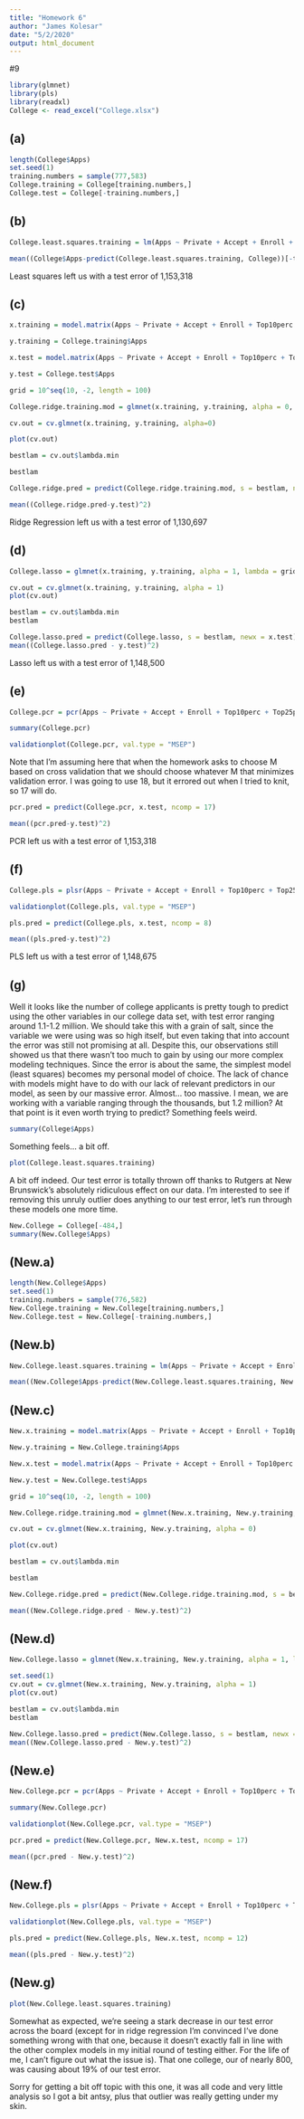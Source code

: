 ```yaml
---
title: "Homework 6"
author: "James Kolesar"
date: "5/2/2020"
output: html_document
---
```


#9

```r
library(glmnet)
library(pls)
library(readxl)
College <- read_excel("College.xlsx")
```

## (a)

```r
length(College$Apps)
set.seed(1)
training.numbers = sample(777,583)
College.training = College[training.numbers,]
College.test = College[-training.numbers,]
```

## (b)

```r
College.least.squares.training = lm(Apps ~ Private + Accept + Enroll + Top10perc + Top25perc + F.Undergrad + P.Undergrad + Outstate + Room.Board + Books + Personal + PhD + Terminal + S.F.Ratio + perc.alumni + Expend + Grad.Rate, data = College.training)

mean((College$Apps-predict(College.least.squares.training, College))[-training.numbers]^2)
```

Least squares left us with a test error of 1,153,318

## (c)

```r
x.training = model.matrix(Apps ~ Private + Accept + Enroll + Top10perc + Top25perc + F.Undergrad + P.Undergrad + Outstate + Room.Board + Books + Personal + PhD + Terminal + S.F.Ratio + perc.alumni + Expend + Grad.Rate, College.training)[,-1]

y.training = College.training$Apps

x.test = model.matrix(Apps ~ Private + Accept + Enroll + Top10perc + Top25perc + F.Undergrad + P.Undergrad + Outstate + Room.Board + Books + Personal + PhD + Terminal + S.F.Ratio + perc.alumni + Expend + Grad.Rate, College.test)[,-1]

y.test = College.test$Apps

grid = 10^seq(10, -2, length = 100)

College.ridge.training.mod = glmnet(x.training, y.training, alpha = 0, lambda = grid, thresh=1e-12)
```

```r
cv.out = cv.glmnet(x.training, y.training, alpha=0)

plot(cv.out)
```

```r
bestlam = cv.out$lambda.min

bestlam
```

```r
College.ridge.pred = predict(College.ridge.training.mod, s = bestlam, newx = x.test)

mean((College.ridge.pred-y.test)^2)
```

Ridge Regression left us with a test error of 1,130,697

## (d)

```r
College.lasso = glmnet(x.training, y.training, alpha = 1, lambda = grid)
```

```r
cv.out = cv.glmnet(x.training, y.training, alpha = 1)
plot(cv.out)
```

```r
bestlam = cv.out$lambda.min
bestlam
```

```r
College.lasso.pred = predict(College.lasso, s = bestlam, newx = x.test)
mean((College.lasso.pred - y.test)^2)
```

Lasso left us with a test error of 1,148,500

## (e)

```r
College.pcr = pcr(Apps ~ Private + Accept + Enroll + Top10perc + Top25perc + F.Undergrad + P.Undergrad + Outstate + Room.Board + Books + Personal + PhD + Terminal + S.F.Ratio + perc.alumni + Expend + Grad.Rate, data = College.training, scale = TRUE, validation = "CV")

summary(College.pcr)
```

```r
validationplot(College.pcr, val.type = "MSEP")
```

Note that I'm assuming here that when the homework asks to choose M based on cross validation that we should choose whatever M that minimizes validation error. I was going to use 18, but it errored out when I tried to knit, so 17 will do.

```r
pcr.pred = predict(College.pcr, x.test, ncomp = 17)

mean((pcr.pred-y.test)^2)
```

PCR left us with a test error of 1,153,318

## (f)

```r
College.pls = plsr(Apps ~ Private + Accept + Enroll + Top10perc + Top25perc + F.Undergrad + P.Undergrad + Outstate + Room.Board + Books + Personal + PhD + Terminal + S.F.Ratio + perc.alumni + Expend + Grad.Rate, data = College.training, scale = TRUE, validation = "CV")

validationplot(College.pls, val.type = "MSEP")
```

```r
pls.pred = predict(College.pls, x.test, ncomp = 8)

mean((pls.pred-y.test)^2)
```

PLS left us with a test error of 1,148,675

## (g)

Well it looks like the number of college applicants is pretty tough to predict using the other variables in our college data set, with test error ranging around 1.1-1.2 million. We should take this with a grain of salt, since the variable we were using was so high itself, but even taking that into account the error was still not promising at all. Despite this, our observations still showed us that there wasn't too much to gain by using our more complex modeling techniques. Since the error is about the same, the simplest model (least squares) becomes my personal model of choice. The lack of chance with models might have to do with our lack of relevant predictors in our model, as seen by our massive error. Almost... too massive. I mean, we are working with a variable ranging through the thousands, but 1.2 million? At that point is it even worth trying to predict? Something feels weird.

```r
summary(College$Apps)
```

Something feels... a bit off.

```r
plot(College.least.squares.training)
```

A bit off indeed. Our test error is totally thrown off thanks to Rutgers at New Brunswick's absolutely ridiculous effect on our data. I'm interested to see if removing this unruly outlier does anything to our test error, let's run through these models one more time.

```r
New.College = College[-484,]
summary(New.College$Apps)
```

## (New.a)

```r
length(New.College$Apps)
set.seed(1)
training.numbers = sample(776,582)
New.College.training = New.College[training.numbers,]
New.College.test = New.College[-training.numbers,]
```

## (New.b)

```r
New.College.least.squares.training = lm(Apps ~ Private + Accept + Enroll + Top10perc + Top25perc + F.Undergrad + P.Undergrad + Outstate + Room.Board + Books + Personal + PhD + Terminal + S.F.Ratio + perc.alumni + Expend + Grad.Rate, data = New.College.training)

mean((New.College$Apps-predict(New.College.least.squares.training, New.College))[-training.numbers]^2)
```


## (New.c)

```r
New.x.training = model.matrix(Apps ~ Private + Accept + Enroll + Top10perc + Top25perc + F.Undergrad + P.Undergrad + Outstate + Room.Board + Books + Personal + PhD + Terminal + S.F.Ratio + perc.alumni + Expend + Grad.Rate, New.College.training)[,-1]

New.y.training = New.College.training$Apps

New.x.test = model.matrix(Apps ~ Private + Accept + Enroll + Top10perc + Top25perc + F.Undergrad + P.Undergrad + Outstate + Room.Board + Books + Personal + PhD + Terminal + S.F.Ratio + perc.alumni + Expend + Grad.Rate, New.College.test)[,-1]

New.y.test = New.College.test$Apps

grid = 10^seq(10, -2, length = 100)

New.College.ridge.training.mod = glmnet(New.x.training, New.y.training, alpha = 0, lambda = grid, thresh = 1e-12)
```

```r
cv.out = cv.glmnet(New.x.training, New.y.training, alpha = 0)

plot(cv.out)
```

```r
bestlam = cv.out$lambda.min

bestlam
```

```r
New.College.ridge.pred = predict(New.College.ridge.training.mod, s = bestlam, newx = New.x.test)

mean((New.College.ridge.pred - New.y.test)^2)
```

## (New.d)

```r
New.College.lasso = glmnet(New.x.training, New.y.training, alpha = 1, lambda=grid)
```

```r
set.seed(1)
cv.out = cv.glmnet(New.x.training, New.y.training, alpha = 1)
plot(cv.out)
```

```r
bestlam = cv.out$lambda.min
bestlam
```

```r
New.College.lasso.pred = predict(New.College.lasso, s = bestlam, newx = New.x.test)
mean((New.College.lasso.pred - New.y.test)^2)
```

## (New.e)

```r
New.College.pcr = pcr(Apps ~ Private + Accept + Enroll + Top10perc + Top25perc + F.Undergrad + P.Undergrad + Outstate + Room.Board + Books + Personal + PhD + Terminal + S.F.Ratio + perc.alumni + Expend + Grad.Rate, data = New.College.training, scale = TRUE, validation = "CV")

summary(New.College.pcr)
```

```r
validationplot(New.College.pcr, val.type = "MSEP")
```

```r
pcr.pred = predict(New.College.pcr, New.x.test, ncomp = 17)

mean((pcr.pred - New.y.test)^2)
```

## (New.f)

```r
New.College.pls = plsr(Apps ~ Private + Accept + Enroll + Top10perc + Top25perc + F.Undergrad + P.Undergrad + Outstate + Room.Board + Books + Personal + PhD + Terminal + S.F.Ratio + perc.alumni + Expend + Grad.Rate, data = New.College.training, scale = TRUE, validation = "CV")

validationplot(New.College.pls, val.type = "MSEP")
```

```r
pls.pred = predict(New.College.pls, New.x.test, ncomp = 12)

mean((pls.pred - New.y.test)^2)
```

## (New.g)

```r
plot(New.College.least.squares.training)
```


Somewhat as expected, we're seeing a stark decrease in our test error across the board (except for in ridge regression I'm convinced I've done something wrong with that one, because it doesn't exactly fall in line with the other complex models in my initial round of testing either. For the life of me, I can't figure out what the issue is). That one college, our of nearly 800, was causing about 19% of our test error.

Sorry for getting a bit off topic with this one, it was all code and very little analysis so I got a bit antsy, plus that outlier was really getting under my skin.

